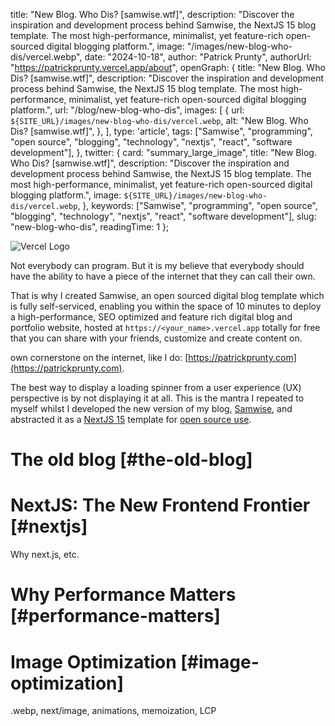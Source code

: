 
  title: "New Blog. Who Dis? [samwise.wtf]",
  description: "Discover the inspiration and development process behind Samwise, the NextJS 15 blog template. The most high-performance, minimalist, yet feature-rich open-sourced digital blogging platform.",
  image: "/images/new-blog-who-dis/vercel.webp",
  date: "2024-10-18",
  author: "Patrick Prunty",
  authorUrl: "https://patrickprunty.vercel.app/about",
  openGraph: {
    title: "New Blog. Who Dis? [samwise.wtf]",
    description: "Discover the inspiration and development process behind Samwise, the NextJS 15 blog template. The most high-performance, minimalist, yet feature-rich open-sourced digital blogging platform.",
    url: "/blog/new-blog-who-dis",
    images: [
      {
        url: `${SITE_URL}/images/new-blog-who-dis/vercel.webp`,
        alt: "New Blog. Who Dis? [samwise.wtf]",
      },
    ],
    type: 'article',
    tags: ["Samwise", "programming", "open source", "blogging", "technology", "nextjs", "react", "software development"],
  },
  twitter: {
    card: "summary_large_image",
    title: "New Blog. Who Dis? [samwise.wtf]",
    description: "Discover the inspiration and development process behind Samwise, the NextJS 15 blog template. The most high-performance, minimalist, yet feature-rich open-sourced digital blogging platform.",
    image: `${SITE_URL}/images/new-blog-who-dis/vercel.webp`,
  },
  keywords: ["Samwise", "programming", "open source", "blogging", "technology", "nextjs", "react", "software development"],
  slug: "new-blog-who-dis",
  readingTime: 1
};

![Vercel Logo](/images/new-blog-who-dis/vercel.webp)

Not everybody can program. But it is my believe that everybody should have the ability to have a piece of the internet
that they can call their own.

That is why I created Samwise, an open sourced digital blog template which is fully self-serviced, enabling you within the
space of 10 minutes to deploy a high-performance, SEO optimized and feature rich digital blog and portfolio website, hosted
at `https://<your_name>.vercel.app` totally for free that you can share with your friends, customize and create content on.




 own
cornerstone on the internet, like I do: [https://patrickprunty.com](https://patrickprunty.com).

The best way to display a loading spinner from a user experience (UX) perspective is by not displaying it at all. This
is the mantra I repeated to myself whilst I developed the new version of my blog, [Samwise](), and abstracted it
as a [NextJS 15]() template for [open source use]().

# The old blog [#the-old-blog]

# NextJS: The New Frontend Frontier [#nextjs]

Why next.js, etc.

# Why Performance Matters [#performance-matters]

# Image Optimization [#image-optimization]

.webp, next/image, animations, memoization, LCP